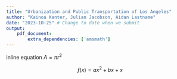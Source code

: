 ```yaml
---
title: "Urbanization and Public Transportation of Los Angeles"
author: "Kainoa Kanter, Julian Jacobson, Aidan Lastname"
date: "2023-10-25" # Change to date when we submit
output:
    pdf_document:
        extra_dependencies: ['amsmath']
---
```


inline equation $A = \pi r^2$

$$
f(x) = ax^2+bx+x
$$